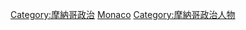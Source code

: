 {{CatRel|摩纳哥君主}}

[[Category:摩納哥政治|Category:摩納哥政治]]
[[Category:各国政府首脑|Monaco]]
[[Category:摩納哥政治人物|Category:摩納哥政治人物]]